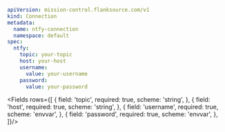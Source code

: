```yaml
apiVersion: mission-control.flanksource.com/v1
kind: Connection
metadata:
  name: ntfy-connection
  namespace: default
spec:
  ntfy:
    topic: your-topic
    host: your-host
    username:
      value: your-username
    password:
      value: your-password
```

<Fields rows={[
  {
    field: 'topic',
    required: true,
    scheme: 'string',
  },
  {
    field: 'host',
        required: true,
    scheme: 'string',
  },
  {
    field: 'username',
        required: true,
    scheme: 'envvar',
  },
  {
    field: 'password',
        required: true,
    scheme: 'envvar',
  },
]}/>
